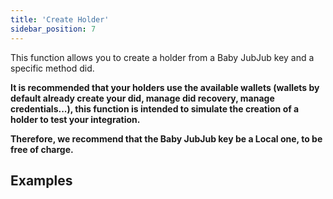 ```yaml
---
title: 'Create Holder'
sidebar_position: 7
---
```


This function allows you to create a holder from a Baby JubJub key and a specific method did.

**It is recommended that your holders use the available wallets (wallets by default already create your did, manage did recovery, manage credentials...), this function is intended to simulate the creation of a holder to test your integration.**

**Therefore, we recommend that the Baby JubJub key be a Local one, to be free of charge.**

## Examples



<SdkCodeBlock
  js={CreateHolderJs}
  py={CreateHolderPy}
  java={CreateHolderJava}
  php={CreateHolderPhp}
  go={CreateHolderGo}
/>